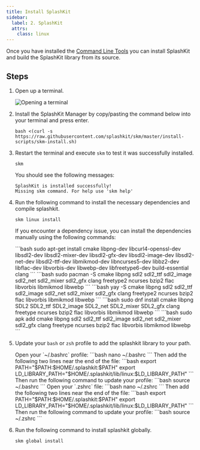 ```yaml
---
title: Install SplashKit
sidebar:
  label: 2. SplashKit
  attrs:
    class: linux
---
```


Once you have installed the [Command Line Tools](/installation/linux/step-1/) you can install SplashKit and build the SplashKit library from its source.

## Steps

1. Open up a terminal.

    ![Opening a terminal](/gifs/linux/open-terminal.gif)

2. Install the SplashKit Manager by copy/pasting the command below into your terminal and press enter.

    ```shell
    bash <(curl -s https://raw.githubusercontent.com/splashkit/skm/master/install-scripts/skm-install.sh)
    ```

3. Restart the terminal and execute `skm` to test it was successfully installed.

    ```shell
    skm
    ```

    You should see the following messages:

    ```shell
    SplashKit is installed successfully!
    Missing skm command. For help use 'skm help'
    ```

4. Run the following command to install the necessary dependencies and compile splashkit.

    ```shell
    skm linux install
    ```

    If you encounter a dependency issue, you can install the dependencies manually using the following commands:

    <Tabs syncKey="linux-distro">
    <TabItem label="Ubuntu/Debian">
    ```bash
    sudo apt-get install cmake libpng-dev libcurl4-openssl-dev libsdl2-dev libsdl2-mixer-dev libsdl2-gfx-dev libsdl2-image-dev libsdl2-net-dev libsdl2-ttf-dev libmikmod-dev libncurses5-dev libbz2-dev libflac-dev libvorbis-dev libwebp-dev libfreetype6-dev build-essential clang
    ```
    </TabItem>
    <TabItem label="Arch (pacman)">
    ```bash
    sudo pacman -S cmake libpng sdl2 sdl2_ttf sdl2_image sdl2_net sdl2_mixer sdl2_gfx clang freetype2 ncurses bzip2 flac libvorbis libmikmod libwebp
    ```
    </TabItem>
    <TabItem label="Arch (yay)">
    ```bash
    yay -S cmake libpng sdl2 sdl2_ttf sdl2_image sdl2_net sdl2_mixer sdl2_gfx clang freetype2 ncurses bzip2 flac libvorbis libmikmod libwebp
    ```
    </TabItem>
    <TabItem label="Fedora">
    ```bash
    sudo dnf install cmake libpng SDL2 SDL2_ttf SDL2_image SDL2_net SDL2_mixer SDL2_gfx clang freetype ncurses bzip2 flac libvorbis libmikmod libwebp
    ```
    </TabItem>
    <TabItem label="Alpine">
    ```bash
    sudo apk add cmake libpng sdl2 sdl2_ttf sdl2_image sdl2_net sdl2_mixer sdl2_gfx clang freetype ncurses bzip2 flac libvorbis libmikmod libwebp
    ```
    </TabItem>
    </Tabs>

5. Update your `bash` or `zsh` profile to add the splashkit library to your path.

    <Tabs syncKey="bash-zsh">
    <TabItem label="bash">
    Open your `~/.bashrc` profile:
    ```bash
    nano ~/.bashrc
    ```
    Then add the following two lines near the end of the file:
    ```bash
    export PATH="$PATH:$HOME/.splashkit:$PATH"
    export LD_LIBRARY_PATH="$HOME/.splashkit/lib/linux:$LD_LIBRARY_PATH"
    ```
    Then run the following command to update your profile:
    ```bash
    source ~/.bashrc
    ```
    </TabItem>
    <TabItem label="zsh">
    Open your `.zshrc` file:
    ```bash
    nano ~/.zshrc
    ```
    Then add the following two lines near the end of the file:
    ```bash
    export PATH="$PATH:$HOME/.splashkit:$PATH"
    export LD_LIBRARY_PATH="$HOME/.splashkit/lib/linux:$LD_LIBRARY_PATH"
    ```
    Then run the following command to update your profile:
    ```bash
    source ~/.zshrc
    ```
    </TabItem>
    </Tabs> 

6. Run the following command to install splashkit globally.

    ```shell
    skm global install
    ```

